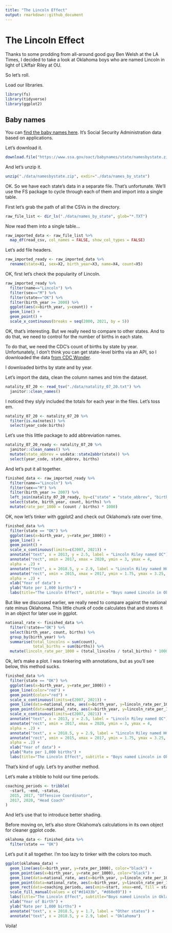 ```yaml
---
title: "The Lincoln Effect"
output: rmarkdown::github_document
---
```




# The Lincoln Effect

Thanks to some prodding from all-around good guy Ben Welsh at the LA Times, I decided to take a look at Oklahoma boys who are named Lincoln in light of L'Affair Riley at OU. 

So let's roll. 

Load our libraries. 

```r
library(fs)
library(tidyverse)
library(ggplot2)
```

## Baby names

You can [find the baby names here](https://catalog.data.gov/dataset/baby-names-from-social-security-card-applications-state-and-district-of-columbia-data). It's Social Security Administration data based on applications.

Let's download it. 

```r
download.file("https://www.ssa.gov/oact/babynames/state/namesbystate.zip", destfile="./data/namesbystate.zip")
```

And let's unzip it. 

```r
unzip("./data/namesbystate.zip", exdir="./data/names_by_state")
```

OK. So we have each state's data in a separate file. That's unfortunate. We'll use the FS package to cycle through each of them and import into a single table. 

First let's grab the path of all the CSVs in the directory. 

```r
raw_file_list <- dir_ls("./data/names_by_state", glob="*.TXT") 
```

Now read them into a single table...


```r
raw_imported_data <- raw_file_list %>%
  map_df(read_csv, col_names = FALSE, show_col_types = FALSE)
```

Let's add file headers. 

```r
raw_imported_ready <- raw_imported_data %>%
  rename(state=X1, sex=X2, birth_year=X3, name=X4, count=X5) 
```


OK, first let's check the popularity of Lincoln. 

```r
raw_imported_ready %>%
  filter(name=="Lincoln") %>%
  filter(sex=="M") %>%
  filter(state=="OK") %>%
  filter(birth_year >= 2000) %>%
  ggplot(aes(x=birth_year, y=count)) + 
  geom_line() +
  geom_point() + 
  scale_x_continuous(breaks = seq(2000, 2021, by = 5))

```




OK, that's interesting. But we really need to compare to other states. And to do that, we need to control for the number of births in each state.

To do that, we need the CDC's count of births by state by year. Unfortunately, I don't think you can get state-level births via an API, so I downloaded the data [from CDC Wonder](https://wonder.cdc.gov/). 

I downloaded births by state and by year. 

Let's import the data, clean the column names and trim the dataset.


```r
natality_07_20 <- read_tsv("./data/natality_07_20.txt") %>%
  janitor::clean_names() 
```
I noticed they slyly included the totals for each year in the files. Let's toss em. 

```r
natality_07_20 <- natality_07_20 %>%
  filter(is.na(notes)) %>%
  select(year_code:births) 
```

Let's use this little package to add abbreviation names. 

```r
natality_07_20_ready <- natality_07_20 %>%
  janitor::clean_names() %>%
  mutate(state_abbrev = usdata::state2abbr(state)) %>%
  select(year_code, state_abbrev, births)
```

And let's put it all together. 

```r
finished_data <- raw_imported_ready %>%
  filter(name=="Lincoln") %>%
  filter(sex=="M") %>%
  filter(birth_year >= 2007) %>%
  left_join(natality_07_20_ready, by=c("state" = "state_abbrev", "birth_year" = "year_code")) %>%
  select(state, birth_year, count, births) %>%
  mutate(rate_per_1000 = (count / births) * 1000) 
```

OK, now let's tinker with ggplot2 and check out Oklahoma's rate over time. 

```r
finished_data %>%
  filter(state == "OK") %>%
  ggplot(aes(x=birth_year, y=rate_per_1000)) +
  geom_line() + 
  geom_point() +
  scale_x_continuous(limits=c(2007, 2021)) +
  annotate("text", x = 2013, y = 2.5, label = "Lincoln Riley named OC") + 
  annotate("rect", xmin = 2017, xmax = 2020, ymin = 3, ymax = 4,
  alpha = .2) + 
  annotate("text", x = 2018.5, y = 2.9, label = "Lincoln Riley named HC") +
  annotate("rect", xmin = 2015, xmax = 2017, ymin = 1.75, ymax = 3.25,
  alpha = .2) +
  xlab("Year of data") +
  ylab("Rate per 1,000 births") +
  labs(title="The Lincoln Effect", subtitle = "Boys named Lincoln in Oklahoma", caption="Sources: CDC, Social Security Administration")
```


But like we discussed earlier, we really need to compare against the national rate minus Oklahoma. This little chunk of code calculates that and stores it in an object for later use in ggplot. 


```r
national_rate <- finished_data %>%
  filter(!state=="OK") %>%
  select(birth_year, count, births) %>%
  group_by(birth_year) %>%
  summarise(total_lincolns = sum(count),
            total_births = sum(births)) %>%
  mutate(lincoln_rate_per_1000 = (total_lincolns / total_births) * 1000)
```


Ok, let's make a plot. I was tinkering with annotations, but as you'll see below, this method sucks.

```r
finished_data %>%
  filter(state == "OK") %>%
  ggplot(aes(x=birth_year, y=rate_per_1000)) +
  geom_line(color="red") + 
  geom_point(color="red") +
  scale_x_continuous(limits=c(2007, 2021)) +
  geom_line(data=national_rate, aes(x=birth_year, y=lincoln_rate_per_1000)) +
  geom_point(data=national_rate, aes(x=birth_year, y=lincoln_rate_per_1000)) + 
  scale_x_continuous(limits=c(2007, 2021)) +
  annotate("text", x = 2013, y = 2.5, label = "Lincoln Riley named OC") +
  annotate("rect", xmin = 2017, xmax = 2020, ymin = 3, ymax = 4,
  alpha = .2) + 
  annotate("text", x = 2018.5, y = 2.9, label = "Lincoln Riley named HC") +
  annotate("rect", xmin = 2015, xmax = 2017, ymin = 1.75, ymax = 3.25,
  alpha = .2) +
  xlab("Year of data") +
  ylab("Rate per 1,000 births") +
  labs(title="The Lincoln Effect", subtitle = "Boys named Lincoln in Oklahoma", caption="Sources: CDC, Social Security Administration")
```

That's kind of ugly. Let's try another method.


Let's make a tribble to hold our time periods. 

```r
coaching_periods <- tribble(
  ~start, ~end, ~status,
  2015, 2017, "Offensive Coordinator",
  2017, 2020, "Head Coach"
)
```

And let's use that to introduce better shading. 

Before moving on, let's also store Oklahoma's calculations in its own object for cleaner ggplot code. 


```r
oklahoma_data <- finished_data %>%
  filter(state == "OK")
```

Let's put it all together. I'm too lazy to tinker with the colors too much.

```r
ggplot(oklahoma_data) + 
  geom_line(aes(x=birth_year, y=rate_per_1000), color="black") +
  geom_point(aes(x=birth_year, y=rate_per_1000), color="black") + 
  geom_line(data=national_rate, aes(x=birth_year, y=lincoln_rate_per_1000), colour = "grey50") + 
  geom_point(data=national_rate, aes(x=birth_year, y=lincoln_rate_per_1000), colour = "grey50") + 
  geom_rect(data=coaching_periods, aes(xmin=start, xmax=end, fill = status), ymin = -Inf, ymax = Inf, alpha = 0.2) +
  scale_fill_manual(values = c("#d1433b", "#d68e89")) +
  labs(title="The Lincoln Effect", subtitle="Boys named Lincoln in Oklahoma vs. USA", caption="Sources: CDC, SSA") +
  xlab("Year of Birth") +
  ylab("Rate per 1,000 births") +
  annotate("text", x = 2018.5, y = 1.7, label = "Other states") +
  annotate("text", x = 2018.5, y = 2.9, label = "Oklahoma") 

```

Voila! 




